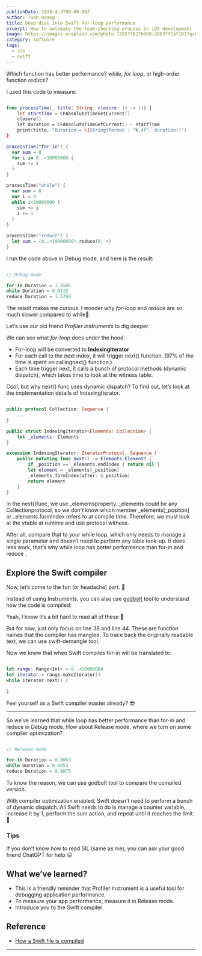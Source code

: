 ```yaml
---
publishDate: 2024-4-3T00:00:00Z
author: Tuan Hoang
title: Deep dive into Swift for-loop performance
excerpt: How to automate the leak-checking process in iOS development
image: https://images.unsplash.com/photo-1505778276668-26b3ff7af103?q=80&w=2661&auto=format&fit=crop&ixlib=rb-4.0.3&ixid=M3wxMjA3fDB8MHxwaG90by1wYWdlfHx8fGVufDB8fHx8fA%3D%3D
category: software
tags:
  - ios
  - swift
---
```


Which function has better performance? *while*, *for loop*, or high-order function *reduce*?

I used this code to measure:

```swift

func processTime(_ title: String, closure: () -> ()) {
    let startTime = CFAbsoluteTimeGetCurrent()
    closure()
    let duration = CFAbsoluteTimeGetCurrent() - startTime
    print(title, "Duration = \(String(format : "%.4f", duration))")
}

processTime("for-in") {
  var sum = 0
  for i in 0..<10000000 {
    sum += i
  }
}

processTime("while") {
  var sum = 0
  var i = 0
  while i<10000000 {
    sum += i
    i += 1
  }
}
        
processTime("reduce") {
  let sum = (0..<10000000).reduce(0, +)
}

```

I run the code above in Debug mode, and here is the result:

```swift

// Debug mode

for-in Duration = 1.5586
while Duration = 0.0115
reduce Duration = 1.5766

```

The result makes me curious. I wonder why *for-loop* and *reduce* are so much slower compared to while🤔

Let’s use our old friend *Profiler Instruments* to dig deeper.

We can see what *for-loop* does under the hood:

- For-loop will be converted to **IndexingIterator**
- For each call to the next index, it will trigger next() function. (97% of the time is spent on callingnext() function.)
- Each time trigger next, it calls a bunch of protocol methods (dynamic dispatch), which takes time to look at the witness table.

Cool, but why next() func uses dynamic dispatch? To find out, let’s look at the implementation details of IndexingIterator.

```swift

public protocol Collection: Sequence {
    ...
}

public struct IndexingIterator<Elements: Collection> { 
    let _elements: Elements
}

extension IndexingIterator: IteratorProtocol, Sequence {
    public mutating func next() -> Elements.Element? {
        if _position == _elements.endIndex { return nil }
        let element = _elements[_position]
        _elements.formIndex(after: &_position)
        return element
    }
}

```

In the next()func, we use _elementsproperty. _elements could be any Collectionprotocol, so we don't know which member _elements[_position] or _elements.formIndex refers to at compile time.
Therefore, we must look at the vtable at runtime and use protocol witness.

After all, compare that to your while loop, which only needs to manage a single parameter and doesn’t need to perform any table look-up.
It does less work, that’s why while loop has better performance than for-in and reduce .

## Explore the Swift compiler

Now, let’s come to the fun (or headache) part. 🥸

Instead of using Instruments, you can also use [godbolt](https://godbolt.org/) tool to understand how the code is compiled:

Yeah, I know it’s a bit hard to read all of these 🥲

But for now, just only focus on line 38 and line 44. These are function names that the compiler has mangled.
To trace back the originally readable text, we can use swift-demangle tool.

Now we know that when Swift compiles for-in will be translated to:

```swift

let range: Range<Int> = 0..<10000000
let iterator = range.makeIterator()
while iterator.next() {
  ...
}

```

Feel yourself as a Swift compiler master already? 😎

---

So we’ve learned that while loop has better performance than for-in and reduce in Debug mode. How about Release mode, where we turn on some compiler optimization?

```swift

// Release mode

for-in Duration = 0.0063
while Duration = 0.0053
reduce Duration = 0.0075

```

To know the reason, we can use godbolt tool to compare the compiled version.

With compiler optimization enabled, Swift doesn't need to perform a bunch of dynamic dispatch. All Swift needs to do is manage a counter variable, increase it by 1, perform the sum action, and repeat until it reaches the limit. 🚀

### Tips

If you don’t know how to read SIL (same as me), you can ask your good friend ChatGPT for help 😛

## What we’ve learned?

- This is a friendly reminder that Profiler Instrument is a useful tool for debugging application performance.
- To measure your app performance, measure it in Release mode.
- Introduce you to the Swift compiler

## Reference

- [How a Swift file is compiled](https://trinhngocthuyen.com/posts/tech/how-a-swift-file-is-compiled/)

--- 
